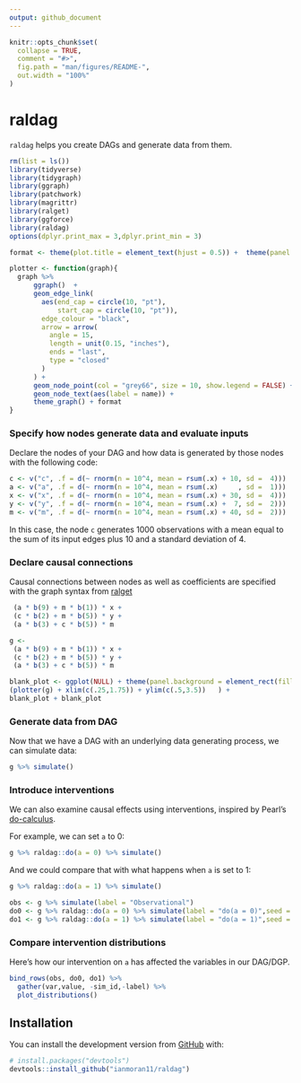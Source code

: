 ```yaml
---
output: github_document
---
```


<!-- README.md is generated from README.Rmd. Please edit that file -->

```r
knitr::opts_chunk$set(
  collapse = TRUE,
  comment = "#>",
  fig.path = "man/figures/README-",
  out.width = "100%"
)
```

# raldag

<!-- badges: start -->
<!-- badges: end -->

`raldag` helps you create DAGs and generate data from them. 

```r
rm(list = ls())
library(tidyverse)
library(tidygraph)
library(ggraph)
library(patchwork)
library(magrittr)
library(ralget)
library(ggforce)
library(raldag)
options(dplyr.print_max = 3,dplyr.print_min = 3)
```

```r
format <- theme(plot.title = element_text(hjust = 0.5)) +  theme(panel.background = element_rect(fill = rgb(.95,.95,.95,1),color = NA)) 

plotter <- function(graph){
  graph %>% 
      ggraph()  +
      geom_edge_link(
        aes(end_cap = circle(10, "pt"),
            start_cap = circle(10, "pt")),
        edge_colour = "black",
        arrow = arrow(
          angle = 15,
          length = unit(0.15, "inches"),
          ends = "last",
          type = "closed"
        )
      ) +
      geom_node_point(col = "grey66", size = 10, show.legend = FALSE) +
      geom_node_text(aes(label = name)) +
      theme_graph() + format 
}

```

### Specify how nodes generate data and evaluate inputs

Declare the nodes of your DAG and how data is generated by those nodes with the following code:

```r
c <- v("c", .f = d(~ rnorm(n = 10^4, mean = rsum(.x) + 10, sd =  4)))
a <- v("a", .f = d(~ rnorm(n = 10^4, mean = rsum(.x)     , sd =  1)))
x <- v("x", .f = d(~ rnorm(n = 10^4, mean = rsum(.x) + 30, sd =  4)))
y <- v("y", .f = d(~ rnorm(n = 10^4, mean = rsum(.x) +  7, sd =  2)))
m <- v("m", .f = d(~ rnorm(n = 10^4, mean = rsum(.x) + 40, sd =  2)))
```

In this case, the node `c` generates 1000 observations with a mean equal to the sum of its input edges plus 10 and a standard deviation of 4.  

### Declare causal connections

Causal connections between nodes as well as coefficients are specified with the graph syntax from [ralget](https://github.com/ianmoran11/ralget)

```r
 (a * b(9) + m * b(1)) * x +
 (c * b(2) + m * b(5)) * y +
 (a * b(3) + c * b(5)) * m
```

```r
g <-
 (a * b(9) + m * b(1)) * x +
 (c * b(2) + m * b(5)) * y +
 (a * b(3) + c * b(5)) * m

blank_plot <- ggplot(NULL) + theme(panel.background = element_rect(fill = 'white', colour = 'white'))
(plotter(g) + xlim(c(.25,1.75)) + ylim(c(.5,3.5))   ) +
blank_plot + blank_plot
```

### Generate data from DAG

Now that we have a DAG with an underlying data generating process, we can simulate data:

```r
g %>% simulate()
```

### Introduce interventions

We can also examine causal effects using interventions, inspired by Pearl's [do-calculus](https://en.wikipedia.org/wiki/Causal_model#Do_calculus).

For example, we can set `a` to 0:
```r
g %>% raldag::do(a = 0) %>% simulate()
```

And we could compare that with what happens when `a` is set to 1:
```r
g %>% raldag::do(a = 1) %>% simulate()
```

```r
obs <- g %>% simulate(label = "Observational")
do0 <- g %>% raldag::do(a = 0) %>% simulate(label = "do(a = 0)",seed = 1)
do1 <- g %>% raldag::do(a = 1) %>% simulate(label = "do(a = 1)",seed = 1)
```

### Compare intervention distributions

Here's how our intervention on `a` has affected the variables in our DAG/DGP.
```r
bind_rows(obs, do0, do1) %>% 
  gather(var,value, -sim_id,-label) %>%
  plot_distributions()
```

## Installation
You can install the development version from [GitHub](https://github.com/) with:
``` r
# install.packages("devtools")
devtools::install_github("ianmoran11/raldag")
```